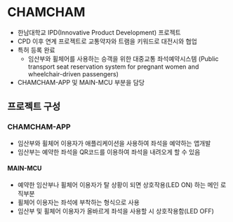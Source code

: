 
# CHAMCHAM

- 한남대학교 IPD(Innovative Product Development) 프로젝트
- CPD 이후 연계 프로젝트로 교통약자와 트램을 키워드로 대전시와 협업
- 특허 등록 완료
  - 임산부와 휠체어를 사용하는 승객을 위한 대중교통 좌석예약시스템 (Public transport seat reservation system for pregnant women and wheelchair-driven passengers)
- CHAMCHAM-APP 및 MAIN-MCU 부분을 담당

## 프로젝트 구성

<FileTree>
  <FileTree.Folder name="CHAMCHAM-APP" />
  <FileTree.Folder name="MAIN-MCU" />
</FileTree>

### CHAMCHAM-APP

- 임산부와 휠체어 이용자가 애플리케이션을 사용하여 좌석을 예약하는 앱개발
- 임산부는 예약한 좌석을 QR코드를 이용하여 좌석을 내려오게 할 수 있음

#### MAIN-MCU

- 예약한 임산부나 휠체어 이용자가 탈 상황이 되면 상호작용(LED ON) 하는 메인 로직부분
- 휠체어 이용자는 좌석에 부착하는 형식으로 사용
- 임산부 및 휠체어 이용자가 올바르게 좌석을 사용할 시 상호작용함(LED OFF)
